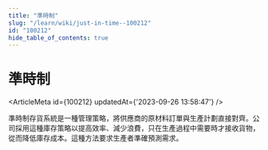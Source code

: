 ```yaml
---
title: "準時制"
slug: "/learn/wiki/just-in-time--100212"
id: "100212"
hide_table_of_contents: true
---
```



# 準時制

<ArticleMeta id={100212} updatedAt={'2023-09-26 13:58:47'} />
<div className='border-solid border-b border-t-0 my-4 border-[var(--ifm-color-gray-300)]' />

準時制存貨系統是一種管理策略，將供應商的原材料訂單與生產計劃直接對齊。公司採用這種庫存策略以提高效率、減少浪費，只在生產過程中需要時才接收貨物，從而降低庫存成本。這種方法要求生產者準確預測需求。
